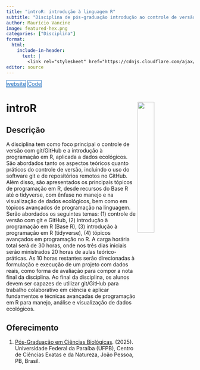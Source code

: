 ```yaml
---
title: "introR: introdução à linguagem R"
subtitle: "Disciplina de pós-graduação introdução ao controle de versão e à linguagem R."
author: Maurício Vancine
image: featured-hex.png
categories: ["Disciplina"]
format:
  html:
    include-in-header: 
      text: |
        <link rel="stylesheet" href="https://cdnjs.cloudflare.com/ajax/libs/font-awesome/6.5.0/css/all.min.css">
editor: source
---
```


<div class="mt-4 d-flex flex-row flex-wrap gap-1 justify-content-left justify-content-sm-start" role="group" aria-label="Links">
  <a href="https://course-intror.github.io" class="btn btn-custom text-capitalize" target="_blank"><i class="fas fa-link me-1"></i>website</a>
  <a href="https://github.com/course-intror" class="btn btn-custom text-capitalize" target="_blank"><i class="fab fa-github me-1"></i>Code</a>
</div>

<style>
  .btn-custom {
    background-color: white;
    border: 1px solid #1c6cbe; /* Borda azul */
    color: #1c6cbe; /* Texto azul */
    transition: background-color 0.3s, color 0.3s;
  }
  .btn-custom:hover {
    background-color: #1c6cbe; /* Cor de fundo azul ao passar o mouse */
    color: white; /* Texto branco */
  }
</style>

# **introR** <img src="featured-hex.png" align="right" width="30%" min-width="120px"/>

## Descrição

A disciplina tem como foco principal o controle de versão com git/GitHub e a introdução à programação em R, aplicada a dados ecológicos. São abordados tanto os aspectos teóricos quanto práticos do controle de versão, incluindo o uso do software git e de repositórios remotos no GitHub. Além disso, são apresentados os principais tópicos de programação em R, desde recursos do Base R até o tidyverse, com ênfase no manejo e na visualização de dados ecológicos, bem como em tópicos avançados de programação na linguagem. Serão abordados os seguintes temas: (1) controle de versão com git e GitHub, (2) introdução à programação em R (Base R), (3) introdução à programação em R (tidyverse), (4) tópicos avançados em programação no R. A carga horária total será de 30 horas, onde nos três dias iniciais serão ministrados 20 horas de aulas teórico-práticas. As 10 horas restantes serão direcionadas à formulação e execução de um projeto com dados reais, como forma de avaliação para compor a nota final da disciplina. Ao final da disciplina, os alunos devem ser capazes de utilizar git/GitHub para trabalho colaborativo em ciência e aplicar fundamentos e técnicas avançadas de programação em R para manejo, análise e visualização de dados ecológicos.

## Oferecimento

1.  [Pós-Graduação em Ciências Biológicas](https://sigaa.ufpb.br/sigaa/public/programa/portal.jsf?id=1911). (2025). Universidade Federal da Paraíba (UFPB), Centro de Ciências Exatas e da Natureza, João Pessoa, PB, Brasil.

